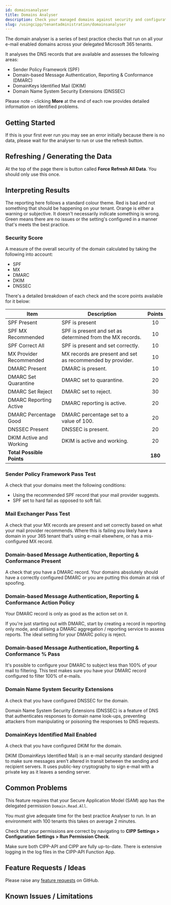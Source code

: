 ```yaml
---
id: domainsanalyser
title: Domains Analyser
description: Check your managed domains against security and configuration best practices.
slug: /usingcipp/tenantadministration/domainsanalyser
---
```


The domain analyser is a series of best practice checks that run on all your e-mail enabled domains across your delegated Microsoft 365 tenants.

It analyses the DNS records that are available and assesses the following areas:

- Sender Policy Framework (SPF)
- Domain-based Message Authentication, Reporting & Conformance (DMARC)
- DomainKeys Identified Mail (DKIM)
- Domain Name System Security Extensions (DNSSEC)

Please note - clicking **More** at the end of each row provides detailed information on identified problems.

## Getting Started

If this is your first ever run you may see an error initially because there is no data, please wait for the analyser to run or use the refresh button.

## Refreshing / Generating the Data

At the top of the page there is button called **Force Refresh All Data**. You should only use this once.

## Interpreting Results

The reporting here follows a standard colour theme. Red is bad and not something that should be happening on your tenant. Orange is either a warning or subjective. It doesn't necessarily indicate something is wrong. Green means there are no issues or the setting's configured in a manner that's meets the best practice.

### Security Score

A measure of the overall security of the domain calculated by taking the following into account:

- SPF
- MX
- DMARC
- DKIM
- DNSSEC

There's a detailed breakdown of each check and the score points available for it below:

| Item                      | Description                                                | Points  |
| ------------------------- | ---------------------------------------------------------- | :-----: |
| SPF Present               | SPF is present                                             |   10    |
| SPF MX Recommended        | SPF is present and set as determined from the MX records.  |   10    |
| SPF Correct All           | SPF is present and set correctly.                          |   10    |
| MX Provider Recommended   | MX records are present and set as recommended by provider. |   10    |
| DMARC Present             | DMARC is present.                                          |   10    |
| DMARC Set Quarantine      | DMARC set to quarantine.                                   |   20    |
| DMARC Set Reject          | DMARC set to reject.                                       |   30    |
| DMARC Reporting Active    | DMARC reporting is active.                                 |   20    |
| DMARC Percentage Good     | DMARC percentage set to a value of 100.                    |   20    |
| DNSSEC Present            | DNSSEC is present.                                         |   20    |
| DKIM Active and Working   | DKIM is active and working.                                |   20    |
| **Total Possible Points** |                                                            | **180** |

### Sender Policy Framework Pass Test

A check that your domains meet the following conditions:

- Using the recommended SPF record that your mail provider suggests.
- SPF set to hard fail as opposed to soft fail.

### Mail Exchanger Pass Test

A check that your MX records are present and set correctly based on what your mail provider recommends. Where this is failing you likely have a domain in your 365 tenant that's using e-mail elsewhere, or has a mis-configured MX record.

### Domain-based Message Authentication, Reporting & Conformance Present

A check that you have a DMARC record. Your domains absolutely should have a correctly configured DMARC or you are putting this domain at risk of spoofing.

### Domain-based Message Authentication, Reporting & Conformance Action Policy

Your DMARC record is only as good as the action set on it.

If you're just starting out with DMARC, start by creating a record in reporting only mode, and utilising a DMARC aggregation / reporting service to assess reports. The ideal setting for your DMARC policy is reject.

### Domain-based Message Authentication, Reporting & Conformance % Pass

It's possible to configure your DMARC to subject less than 100% of your mail to filtering. This test makes sure you have your DMARC record configured to filter 100% of e-mails.

### Domain Name System Security Extensions

A check that you have configured DNSSEC for the domain.

Domain Name System Security Extensions (DNSSEC) is a feature of DNS that authenticates responses to domain name look-ups, preventing attackers from manipulating or poisoning the responses to DNS requests.

### DomainKeys Identified Mail Enabled

A check that you have configured DKIM for the domain.

DKIM (DomainKeys Identified Mail) is an e-mail security standard designed to make sure messages aren't altered in transit between the sending and recipient servers. It uses public-key cryptography to sign e-mail with a private key as it leaves a sending server.

## Common Problems

This feature requires that your Secure Application Model (SAM) app has the delegated permission `Domain.Read.All`.

You must give adequate time for the best practice Analyser to run. In an environment with 100 tenants this takes on average 2 minutes.

Check that your permissions are correct by navigating to **CIPP Settings > Configuration Settings > Run Permission Check**.

Make sure both CIPP-API and CIPP are fully up-to-date. There is extensive logging in the log files in the CIPP-API Function App.

## Feature Requests / Ideas

Please raise any [feature requests](https://github.com/KelvinTegelaar/CIPP/issues/new?assignees=&labels=&template=feature_request.md&title=FEATURE+REQUEST%3A+) on GitHub.

## Known Issues / Limitations

<NoKnownIssues />
